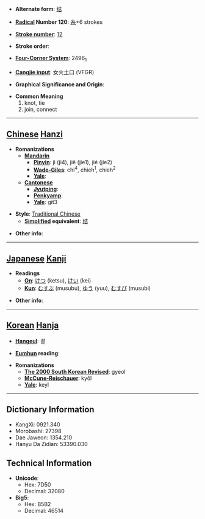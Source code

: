 * '''Alternate form''': [[结]]

* '''[[Wiktionary:Chinese radical index| Radical]] Number 120''': [[Wiktionary:Chinese radical index 糸|糸]]+6 strokes

* '''[[Wiktionary:Chinese total strokes index|Stroke number]]''': [[Wiktionary:Chinese total strokes index 12|12]]

* '''Stroke order''': 

* '''[[Wiktionary:Chinese four corner index|Four-Corner System]]''': 2496<sub>1</sub>

* '''[[Wiktionary:Chinese Cangjie index|Cangjie input]]''': 女火土口 (VFGR)

* '''Graphical Significance and Origin''': 

* '''Common Meaning'''
*#knot, tie
*# join, connect


----

== [[Chinese]] [[Hanzi]] ==

* '''Romanizations'''
** '''[[Mandarin]]'''
*** '''[[Pinyin]]''': jì (ji4), jiē (jie1), jié (jie2)
*** '''[[Wade-Giles]]''': chi<sup>4</sup>, chieh<sup>1</sup>, chieh<sup>2</sup>
*** '''[[Yale]]''': 
** '''[[Cantonese]]'''
*** '''[[Jyutping]]''':
*** '''[[Penkyamp]]''': 
*** '''[[Yale]]''': git3

* '''Style''': [[Traditional Chinese]] 
** '''[[Simplified Chinese|Simplified]] equivalent''': [[结]]

* '''Other info''': 

----

== [[Japanese]] [[Kanji]] ==

* '''Readings'''
** '''[[On]]''': [[けつ]] (ketsu), [[けい]] (kei)
** '''[[Kun]]''': [[むすぶ]] (musubu), [[ゆう]] (yuu), [[むすび]] (musubi)

* '''Other info''':  

----

== [[Korean]] [[Hanja]] ==

* '''[[Hangeul]]''': 결

* '''[[Eumhun]] reading''': 

* '''Romanizations'''
** '''[[The 2000 South Korean Revised Romanization|The 2000 South Korean Revised]]''': gyeol
** '''[[McCune-Reischauer]]''': kyŏl
** '''[[Yale]]''': keyl

----

== Dictionary Information ==

* KangXi: 0921.340
* Morobashi: 27398
* Dae Jaweon: 1354.210
* Hanyu Da Zidian: 53390.030

== Technical Information ==

* '''Unicode''':
** Hex: 7D50
** Decimal: 32080
* '''Big5''':
** Hex: B5B2
** Decimal: 46514